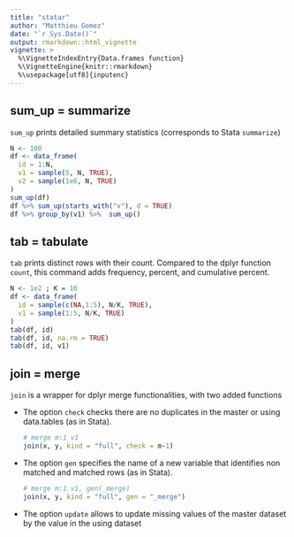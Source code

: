 ```yaml
---
title: "statar"
author: "Matthieu Gomez"
date: "`r Sys.Date()`"
output: rmarkdown::html_vignette
vignette: >
  %\VignetteIndexEntry{Data.frames function}
  %\VignetteEngine{knitr::rmarkdown}
  %\usepackage[utf8]{inputenc}
---
```



## sum_up = summarize
`sum_up` prints detailed summary statistics (corresponds to Stata `summarize`)

```R
N <- 100
df <- data_frame(
  id = 1:N,
  v1 = sample(5, N, TRUE),
  v2 = sample(1e6, N, TRUE)
)
sum_up(df)
df %>% sum_up(starts_with("v"), d = TRUE)
df %>% group_by(v1) %>%  sum_up()
```

## tab = tabulate
`tab` prints distinct rows with their count. Compared to the dplyr function `count`, this command adds frequency, percent, and cumulative percent.

```R
N <- 1e2 ; K = 10
df <- data_frame(
  id = sample(c(NA,1:5), N/K, TRUE),
  v1 = sample(1:5, N/K, TRUE)       
)
tab(df, id)
tab(df, id, na.rm = TRUE)
tab(df, id, v1)
```



## join = merge
`join` is a wrapper for dplyr merge functionalities, with two added functions

- The option `check` checks there are no duplicates in the master or using data.tables (as in Stata).

  ```r
  # merge m:1 v1
  join(x, y, kind = "full", check = m~1) 
  ```
- The option `gen` specifies the name of a new variable that identifies non matched and matched rows (as in Stata).

  ```r
  # merge m:1 v1, gen(_merge) 
  join(x, y, kind = "full", gen = "_merge") 
  ```

- The option `update` allows to update missing values of the master dataset by the value in the using dataset




